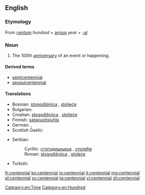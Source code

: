 ==English==

===Etymology===
From {{etyl|la}} [[centum]] ''hundred'' + [[annus]] ''year'' + [[-al]]

===Noun===
{{wikipedia}}
{{en-noun}}

# The 100th [[anniversary]] of an event or happening.

====Derived terms====
* [[semicentennial]]
* [[sesquicentennial]]

====Translations====
{{trans-top|100th anniversary}}
* Bosnian: [[stogodišnjica]] {{f}}, [[stoljeće]] {{n}}
* Bulgarian: {{t-|bg|стогодишнина|f}}
* Croatian: [[stogodišnjica]] {{f}}, [[stoljeće]] {{n}}
* Finnish: [[satavuotisjuhla]]
* German: {{t-|de|Hundertjahrfeier|f}}, {{t-|de|hundertster Jahrestag|m}}
* Scottish Gaelic: {{t-|gd|cuimhneachan nan ceud bliadhna|m}}
{{trans-mid}}
* Serbian:
*: Cyrillic: [[стогодишњица]] {{f}}, [[столеће]] {{n}}
*: Roman: [[stogodišnjica]] {{f}}, [[stoleće]] {{n}}
* Turkish: {{t-|tr|yüzüncü yıldönümü}}
{{trans-bottom}}

[[Category:en:Time]]
[[Category:en:Hundred]]

[[fr:centennial]]
[[ko:centennial]]
[[io:centennial]]
[[it:centennial]]
[[mg:centennial]]
[[pl:centennial]]
[[sv:centennial]]
[[ta:centennial]]
[[vi:centennial]]
[[zh:centennial]]